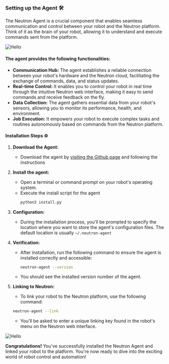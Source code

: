 ### Setting up the Agent 🛠️

The Neutron Agent is a crucial component that enables seamless communication and control between your robot and the Neutron platform. Think of it as the brain of your robot, allowing it to understand and execute commands sent from the platform.

![Hello](/screenshot/neutron-agent-diagram.png)

#### The agent provides the following functionalities:

* **Communication Hub:** The agent establishes a reliable connection between your robot's hardware and the Neutron cloud, facilitating the exchange of commands, data, and status updates.
* **Real-time Control:** It enables you to control your robot in real time through the intuitive Neutron web interface, making it easy to send commands and receive feedback on the fly.
* **Data Collection:** The agent gathers essential data from your robot's sensors, allowing you to monitor its performance, health, and environment.
* **Job Execution:** It empowers your robot to execute complex tasks and routines autonomously based on commands from the Neutron platform.

#### Installation Steps ⚙️

1. **Download the Agent:**
   * Download the agent by [visiting the Github page](https://github.com/neutron-robotics/neutron-agent) and following the instructions 

2. **Install the agent:**
   * Open a terminal or command prompt on your robot's operating system.
   * Execute the install script for the agent
     ```bash
     python3 install.py
     ```

3. **Configuration:**
   * During the installation process, you'll be prompted to specify the location where you want to store the agent's configuration files. The default location is usually `~/.neutron-agent`

4. **Verification:**
   * After installation, run the following command to ensure the agent is installed correctly and accessible:
     ```bash
     neutron-agent --version
     ```
   * You should see the installed version number of the agent.

5. **Linking to Neutron:**
    * To link your robot to the Neutron platform, use the following command:
    ```bash
    neutron-agent --link
    ```
    * You'll be asked to enter a unique linking key found in the robot's menu on the Neutron web interface. 

![Hello](/screenshot/new-robot-link.png)

**Congratulations!** You've successfully installed the Neutron Agent and linked your robot to the platform. You're now ready to dive into the exciting world of robot control and automation!
